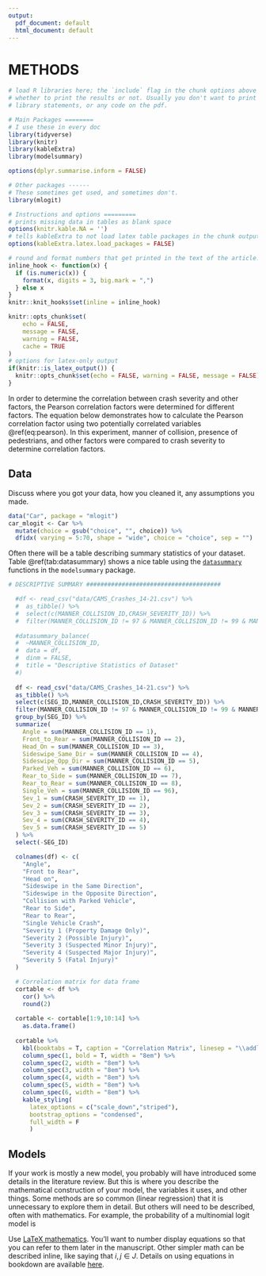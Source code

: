 ```yaml
---
output:
  pdf_document: default
  html_document: default
---
```

# METHODS

```r
# load R libraries here; the `include` flag in the chunk options above tells
# whether to print the results or not. Usually you don't want to print the
# library statements, or any code on the pdf.

# Main Packages ========
# I use these in every doc
library(tidyverse)
library(knitr)
library(kableExtra)
library(modelsummary)

options(dplyr.summarise.inform = FALSE)

# Other packages ------
# These sometimes get used, and sometimes don't.
library(mlogit)

# Instructions and options =========
# prints missing data in tables as blank space
options(knitr.kable.NA = '') 
# tells kableExtra to not load latex table packages in the chunk output
options(kableExtra.latex.load_packages = FALSE) 

# round and format numbers that get printed in the text of the article.
inline_hook <- function(x) {
  if (is.numeric(x)) {
    format(x, digits = 3, big.mark = ",")
  } else x
}
knitr::knit_hooks$set(inline = inline_hook)

knitr::opts_chunk$set(
	echo = FALSE,
	message = FALSE,
	warning = FALSE,
	cache = TRUE
)
# options for latex-only output
if(knitr::is_latex_output()) {
  knitr::opts_chunk$set(echo = FALSE, warning = FALSE, message = FALSE)
} 

```

In order to determine the correlation between crash severity and other factors, 
the Pearson correlation factors were determined for different factors. The 
equation below demonstrates how to calculate the Pearson correlation factor 
using two potentially correlated variables \@ref(eq:pearson). In this experiment, 
manner of collision, presence of pedestrians, and other factors were compared to 
crash severity to determine correlation factors.

\begin{equation}
  r = frac{Nsum{XY}-(sum{X}sum{Y})}{sqrt{(N sum{x^2}-(sum{x})^2)(N sum{y^2}-(sum{y})^2})}
  (\#eq:pearson)
\end{equation}


## Data

Discuss where you got your data, how you cleaned it, any assumptions you made.

```r
data("Car", package = "mlogit")
car_mlogit <- Car %>%
  mutate(choice = gsub("choice", "", choice)) %>%
  dfidx( varying = 5:70, shape = "wide", choice = "choice", sep = "")
```

Often there will be a table describing summary statistics of your dataset.
Table \@ref(tab:datasummary) shows a nice table using the [`datasummary`](https://vincentarelbundock.github.io/modelsummary/articles/datasummary.html) 
functions in the `modelsummary` package.

```r
# DESCRIPTIVE SUMMARY ######################################

  #df <- read_csv("data/CAMS_Crashes_14-21.csv") %>%
  #  as_tibble() %>%
  #  select(c(MANNER_COLLISION_ID,CRASH_SEVERITY_ID)) %>%
  #  filter(MANNER_COLLISION_ID != 97 & MANNER_COLLISION_ID != 99 & MANNER_COLLISION_ID != 89)
  
  #datasummary_balance(
  #  ~MANNER_COLLISION_ID, 
  #  data = df, 
  #  dinm = FALSE,
  #  title = "Descriptive Statistics of Dataset"
  #)
  
  df <- read_csv("data/CAMS_Crashes_14-21.csv") %>%
  as_tibble() %>%
  select(c(SEG_ID,MANNER_COLLISION_ID,CRASH_SEVERITY_ID)) %>%
  filter(MANNER_COLLISION_ID != 97 & MANNER_COLLISION_ID != 99 & MANNER_COLLISION_ID != 89) %>%
  group_by(SEG_ID) %>%
  summarize(
    Angle = sum(MANNER_COLLISION_ID == 1),
    Front_to_Rear = sum(MANNER_COLLISION_ID == 2),
    Head_On = sum(MANNER_COLLISION_ID == 3),
    Sideswipe_Same_Dir = sum(MANNER_COLLISION_ID == 4),
    Sideswipe_Opp_Dir = sum(MANNER_COLLISION_ID == 5),
    Parked_Veh = sum(MANNER_COLLISION_ID == 6),
    Rear_to_Side = sum(MANNER_COLLISION_ID == 7),
    Rear_to_Rear = sum(MANNER_COLLISION_ID == 8),
    Single_Veh = sum(MANNER_COLLISION_ID == 96),
    Sev_1 = sum(CRASH_SEVERITY_ID == 1),
    Sev_2 = sum(CRASH_SEVERITY_ID == 2),
    Sev_3 = sum(CRASH_SEVERITY_ID == 3),
    Sev_4 = sum(CRASH_SEVERITY_ID == 4),
    Sev_5 = sum(CRASH_SEVERITY_ID == 5)
  ) %>%
  select(-SEG_ID)

  colnames(df) <- c(
    "Angle",
    "Front to Rear",
    "Head on",
    "Sideswipe in the Same Direction",
    "Sideswipe in the Opposite Direction",
    "Collision with Parked Vehicle",
    "Rear to Side",
    "Rear to Rear",
    "Single Vehicle Crash",
    "Severity 1 (Property Damage Only)",
    "Severity 2 (Possible Injury)",
    "Severity 3 (Suspected Minor Injury)",
    "Severity 4 (Suspected Major Injury)",
    "Severity 5 (Fatal Injury)"
  )

  # Correlation matrix for data frame
  cortable <- df %>%
    cor() %>%
    round(2)
  
  cortable <- cortable[1:9,10:14] %>%
    as.data.frame()
  
  cortable %>%
    kbl(booktabs = T, caption = "Correlation Matrix", linesep = "\\addlinespace", align = "c") %>%
    column_spec(1, bold = T, width = "8em") %>%
    column_spec(2, width = "8em") %>%
    column_spec(3, width = "8em") %>%
    column_spec(4, width = "8em") %>%
    column_spec(5, width = "8em") %>%
    column_spec(6, width = "8em") %>%
    kable_styling(
      latex_options = c("scale_down","striped"),
      bootstrap_options = "condensed",
      full_width = F
      )

```

## Models

If your work is mostly a new model, you probably will have introduced some
details in the literature review. But this is where you describe the
mathematical construction of your model, the variables it uses, and other
things. Some methods are so common (linear regression) that it is unnecessary to
explore them in detail. But others will need to be described, often with
mathematics.  For example, the probability of a multinomial logit model is

\begin{equation}
  P_i(X_{in}) = \frac{e^{X_{in}\beta_i}}{\sum_{j \in J}e^{X_{jn}\beta_j}}
  (\#eq:mnl)
\end{equation}

Use [LaTeX mathematics](https://www.overleaf.com/learn/latex/mathematical_expressions). 
You'll want to number display equations so that you can
refer to them later in the manuscript. Other simpler math can be described inline,
like saying that $i, j \in J$. Details on using equations in bookdown are available
[here](https://bookdown.org/yihui/bookdown/markdown-extensions-by-bookdown.html).
